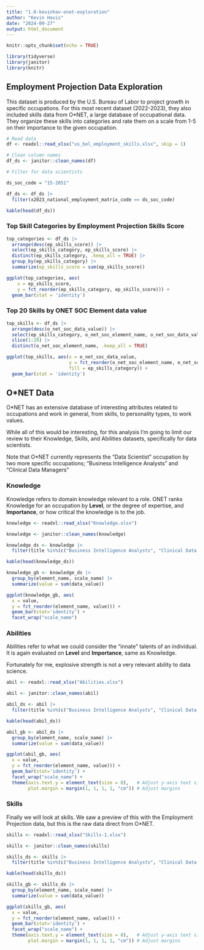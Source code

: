 ```yaml
---
title: "1.0-kevinhav-onet-exploration"
author: "Kevin Havis"
date: "2024-09-27"
output: html_document
---
```


```r
knitr::opts_chunk$set(echo = TRUE)
```

```r
library(tidyverse)
library(janitor)
library(knitr)
```


## Employment Projection Data Exploration

This dataset is produced by the U.S. Bureau of Labor to project growth in specific occupations. For this most recent dataset (2022-2023), they also included skills data from O*NET, a large database of occupational data. They organize these skills into categories and rate them on a scale from 1-5 on their importance to the given occupation.


```r
# Read data
df <- readxl::read_xlsx("us_bol_employment_skills.xlsx", skip = 1)

# Clean column names
df_ds <- janitor::clean_names(df)

# Filter for data scientists

ds_soc_code = "15-2051"

df_ds <- df_ds |> 
  filter(x2023_national_employment_matrix_code == ds_soc_code)
```

```r
kable(head(df_ds))
```


### Top Skill Categories by Employment Projection Skills Score

```r
top_categories <- df_ds |> 
  arrange(desc(ep_skills_score)) |> 
  select(ep_skills_category, ep_skills_score) |> 
  distinct(ep_skills_category, .keep_all = TRUE) |> 
  group_by(ep_skills_category) |> 
  summarize(ep_skills_score = sum(ep_skills_score))

ggplot(top_categories, aes(
    x = ep_skills_score, 
    y = fct_reorder(ep_skills_category, ep_skills_score))) +
  geom_bar(stat = 'identity')
```


### Top 20 Skills by ONET SOC Element data value

```r
top_skills <- df_ds |> 
  arrange(desc(o_net_soc_data_value)) |> 
  select(ep_skills_category, o_net_soc_element_name, o_net_soc_data_value) |> 
  slice(1:20) |> 
  distinct(o_net_soc_element_name, .keep_all = TRUE)

ggplot(top_skills, aes(x = o_net_soc_data_value, 
                       y = fct_reorder(o_net_soc_element_name, o_net_soc_data_value), 
                       fill = ep_skills_category)) +
  geom_bar(stat = 'identity')

```

## O*NET Data

O*NET has an extensive database of interesting attributes related to occupations and work in general, from skills, to personality types, to work values.

While all of this would be interesting, for this analysis I'm going to limit our review to their Knowledge, Skills, and Abilities datasets, specifically for data scientists.

Note that O*NET currently represents the "Data Scientist" occupation by two more specific occupations; "Business Intelligence Analysts" and "Clinical Data Managers"

### Knowledge

Knowledge refers to domain knowledge relevant to a role. ONET ranks Knowledge for an occupation by **Level**, or the degree of expertise, and **Importance**, or how critical the knowledge is to the job.

```r
knowledge <- readxl::read_xlsx("Knowledge.xlsx")

knowledge <- janitor::clean_names(knowledge)

knowledge_ds <- knowledge |> 
  filter(title %in%(c("Business Intelligence Analysts", "Clinical Data Managers")))

kable(head(knowledge_ds))
```


```r
knowledge_gb <- knowledge_ds |> 
  group_by(element_name, scale_name) |> 
  summarize(value = sum(data_value))

ggplot(knowledge_gb, aes(
  x = value,
  y = fct_reorder(element_name, value))) +
  geom_bar(stat='identity') +
  facet_wrap("scale_name")
```
### Abilities

Abilities refer to what we could consider the "innate" talents of an individual. It is again evaluated on **Level** and **Importance**, same as Knowledge.

Fortunately for me, explosive strength is not a very relevant ability to data science.

```r
abil <- readxl::read_xlsx("Abilities.xlsx")

abil <- janitor::clean_names(abil)

abil_ds <- abil |> 
  filter(title %in%(c("Business Intelligence Analysts", "Clinical Data Managers")))

kable(head(abil_ds))
```
```r
abil_gb <- abil_ds |> 
  group_by(element_name, scale_name) |> 
  summarize(value = sum(data_value))

ggplot(abil_gb, aes(
  x = value,
  y = fct_reorder(element_name, value))) +
  geom_bar(stat='identity') +
  facet_wrap("scale_name") +
  theme(axis.text.y = element_text(size = 8),   # Adjust y-axis text size
        plot.margin = margin(1, 1, 1, 1, "cm")) # Adjust margins

```

### Skills

Finally we will look at skills. We saw a preview of this with the Employment Projection data, but this is the raw data direct from O*NET.

```r
skills <- readxl::read_xlsx("Skills-1.xlsx")

skills <- janitor::clean_names(skills)

skills_ds <- skills |> 
  filter(title %in%(c("Business Intelligence Analysts", "Clinical Data Managers")))

kable(head(skills_ds))
```

```r
skills_gb <- skills_ds |> 
  group_by(element_name, scale_name) |> 
  summarize(value = sum(data_value))

ggplot(skills_gb, aes(
  x = value,
  y = fct_reorder(element_name, value))) +
  geom_bar(stat='identity') +
  facet_wrap("scale_name") +
  theme(axis.text.y = element_text(size = 8),   # Adjust y-axis text size
        plot.margin = margin(1, 1, 1, 1, "cm")) # Adjust margins

```
